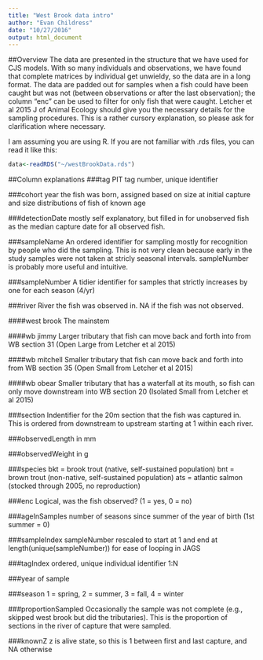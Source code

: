 ```yaml
---
title: "West Brook data intro"
author: "Evan Childress"
date: "10/27/2016"
output: html_document
---
```


##Overview
The data are presented in the structure that we have used for CJS models. With so many individuals and observations, we have found that complete matrices by individual get unwieldy, so the data are in a long format. The data are padded out for samples when a fish could have been caught but was not (between observations or after the last observation); the column "enc" can be used to filter for only fish that were caught. Letcher et al 2015 J of Animal Ecology should give you the necessary details for the sampling procedures. This is a rather cursory explanation, so please ask for clarification where necessary.

I am assuming you are using R. If you are not familiar with .rds files, you can read it like this:

```r
data<-readRDS("~/westBrookData.rds")
```

##Column explanations
###tag
PIT tag number, unique identifier

###cohort
year the fish was born, assigned based on size at initial capture and size distributions of fish of known age

###detectionDate
mostly self explanatory, but filled in for unobserved fish as the median capture date for all observed fish.

###sampleName
An ordered identifier for sampling mostly for recognition by people who did the sampling. This is not very clean because early in the study samples were not taken at stricly seasonal intervals. sampleNumber is probably more useful and intuitive.

###sampleNumber
A tidier identifier for samples that strictly increases by one for each season (4/yr)

###river
River the fish was observed in. NA if the fish was not observed.

####west brook
The mainstem

####wb jimmy
Larger tributary that fish can move back and forth into from WB section 31 (Open Large from Letcher et al 2015)

####wb mitchell 
Smaller tributary that fish can move back and forth into from WB section 35 (Open Small from Letcher et al 2015)

####wb obear
Smaller tributary that has a waterfall at its mouth, so fish can only move downstream into WB section 20 (Isolated Small from Letcher et al 2015)

###section
Indentifier for the 20m section that the fish was captured in. This is ordered from downstream to upstream starting at 1 within each river. 

###observedLength
in mm

###observedWeight
in g

###species
bkt = brook trout (native, self-sustained population)
bnt = brown trout (non-native, self-sustained population)
ats = atlantic salmon (stocked through 2005, no reproduction)

###enc
Logical, was the fish observed? (1 = yes, 0 = no)

###ageInSamples
number of seasons since summer of the year of birth (1st summer = 0)

###sampleIndex
sampleNumber rescaled to start at 1 and end at length(unique(sampleNumber)) for ease of looping in JAGS

###tagIndex
ordered, unique individual identifier 1:N

###year
of sample

###season
1 = spring, 2 = summer, 3 = fall, 4 = winter

###proportionSampled
Occasionally the sample was not complete (e.g., skipped west brook but did the tributaries). This is the proportion of sections in the river of capture that were sampled.

###knownZ
z is alive state, so this is 1 between first and last capture, and NA otherwise